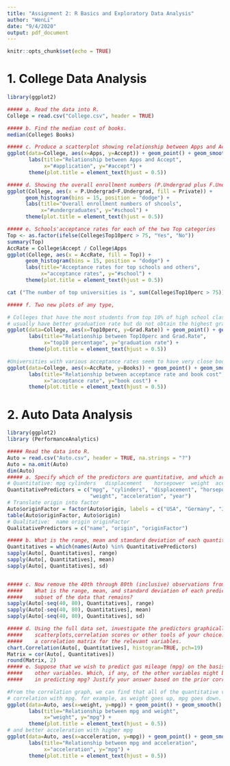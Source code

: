 ---
title: "Assignment 2: R Basics and Exploratory Data Analysis"
author: "WenLi"
date: "9/4/2020"
output: pdf_document
---

```{r setup, include=FALSE}
knitr::opts_chunk$set(echo = TRUE)
```

# **1. College Data Analysis**

```{r College, fig.width=4.5, fig.height=3, fig.align = 'left', message=FALSE, warning=FALSE}
library(ggplot2)

##### a. Read the data into R.
College = read.csv("College.csv", header = TRUE)

##### b. Find the median cost of books.
median(College$ Books)

##### c. Produce a scatterplot showing relationship between Apps and Accept.
ggplot(data=College, aes(x=Apps, y=Accept)) + geom_point() + geom_smooth() +
       labs(title="Relationship between Apps and Accept", 
            x="#application", y="#accept") +
       theme(plot.title = element_text(hjust = 0.5)) 

##### d. Showing the overall enrollment numbers (P.Undergrad plus F.Undergrad)
ggplot(College, aes(x = P.Undergrad+F.Undergrad, fill = Private)) + 
      geom_histogram(bins = 15, position = "dodge") +
      labs(title="Overall enrollment numbers of shcools", 
           x="#undergraduates", y="#school") +
      theme(plot.title = element_text(hjust = 0.5)) 

##### e. Schools'acceptance rates for each of the two Top categories
Top <- as.factor(ifelse(College$Top10perc > 75, "Yes", "No"))
summary(Top)
AccRate = College$Accept / College$Apps
ggplot(College, aes(x = AccRate, fill = Top)) + 
      geom_histogram(bins = 15, position = "dodge") +
      labs(title="Acceptance rates for top schools and others", 
           x="acceptance rates", y="#school") +
      theme(plot.title = element_text(hjust = 0.5))

cat ("The number of top universities is ", sum(College$Top10perc > 75))

##### f. Two new plots of any type,

# Colleges that have the most students from top 10% of high school class
# usually have better graduation rate but do not obtain the highest graduation rate.
ggplot(data=College, aes(x=Top10perc, y=Grad.Rate)) + geom_point() + geom_smooth() +
       labs(title="Relationship between Top10perc and Grad.Rate", 
            x="top10 percentage", y="graduation rate") +
       theme(plot.title = element_text(hjust = 0.5))

#Universities with various acceptance rates seem to have very close book cost.
ggplot(data=College, aes(x=AccRate, y=Books)) + geom_point() + geom_smooth() +
       labs(title="Relationship between acceptance rate and book cost", 
            x="acceptance rate", y="book cost") +
       theme(plot.title = element_text(hjust = 0.5))

```


# **2. Auto Data Analysis**

```{r Auto, fig.width=5, fig.height=3, fig.align = 'center', message=FALSE, warning=FALSE}
library(ggplot2)
library (PerformanceAnalytics)

##### Read the data into R.
Auto = read.csv("Auto.csv", header = TRUE, na.strings = "?")
Auto = na.omit(Auto)
dim(Auto)
##### a. Specify which of the predictors are quantitative, and which are qualitative?
# Quantitative: mpg	cylinders	displacement	horsepower	weight	acceleration	year.
QuantitativePredictors = c("mpg", "cylinders", "displacement", "horsepower", 
                           "weight", "acceleration", "year")
# Translate origin into factor
Auto$originFactor = factor(Auto$origin, labels = c("USA", "Germany", "Japan"))
table(Auto$originFactor, Auto$origin)
# Qualitative:  name origin originFactor
QualitativePredictors = c("name", "origin", "originFactor")

##### b. What is the range, mean and standard deviation of each quantitative predictor?
Quantitatives = which(names(Auto) %in% QuantitativePredictors)
sapply(Auto[, Quantitatives], range)
sapply(Auto[, Quantitatives], mean)
sapply(Auto[, Quantitatives], sd)


##### c. Now remove the 40th through 80th (inclusive) observations from the dataset. 
#####    What is the range, mean, and standard deviation of each predictor in the 
#####    subset of the data that remains?
sapply(Auto[-seq(40, 80), Quantitatives], range)
sapply(Auto[-seq(40, 80), Quantitatives], mean)
sapply(Auto[-seq(40, 80), Quantitatives], sd)

##### d. Using the full data set, investigate the predictors graphically, using 
#####    scatterplots,correlation scores or other tools of your choice. Create 
#####    a correlation matrix for the relevant variables.
chart.Correlation(Auto[, Quantitatives], histogram=TRUE, pch=19)
Matrix = cor(Auto[, Quantitatives])
round(Matrix, 2)
##### e. Suppose that we wish to predict gas mileage (mpg) on the basis of the 
#####    other variables. Which, if any, of the other variables might be useful 
#####    in predicting mpg? Justify your answer based on the prior correlations.

#From the correlation graph, we can find that all of the quantitative variables show some 
# correlation with mpg. for example, as weight goes up, mpg goes down.
ggplot(data=Auto, aes(x=weight, y=mpg)) + geom_point() + geom_smooth() +
       labs(title="Relationship between mpg and weight", 
            x="weight", y="mpg") +
       theme(plot.title = element_text(hjust = 0.5)) 
# and better acceleration with higher mpg 
ggplot(data=Auto, aes(x=acceleration, y=mpg)) + geom_point() + geom_smooth() +
       labs(title="Relationship between mpg and acceleration", 
            x="acceleration", y="mpg") +
       theme(plot.title = element_text(hjust = 0.5)) 


```
